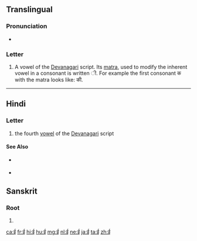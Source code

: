 {{character info/new}}
==Translingual==

===Pronunciation===
* {{IPA|/iː/|lang=mul}}

===Letter===
{{mul-Deva|ī}}

# A vowel of the [[Devanagari]] script. Its [[matra]], used to modify the inherent vowel in a consonant is written &#x0940;. For example the first consonant क with the matra looks like: की.

----

==Hindi==

===Letter===
{{head|hi|letter}}

# the fourth [[vowel]] of the [[Devanagari]] script

====See Also====
* {{sense|matra}} {{l|hi|&#x0940;|tr=ī}}
* {{list:Devanagari script letters/hi}}

==Sanskrit==

===Root===
{{head|sa|root}}

# {{alternative form of|इ|lang=sa}}

[[ca:ई]]
[[fr:ई]]
[[hi:ई]]
[[hu:ई]]
[[mg:ई]]
[[nl:ई]]
[[ne:ई]]
[[ja:ई]]
[[ta:ई]]
[[zh:ई]]